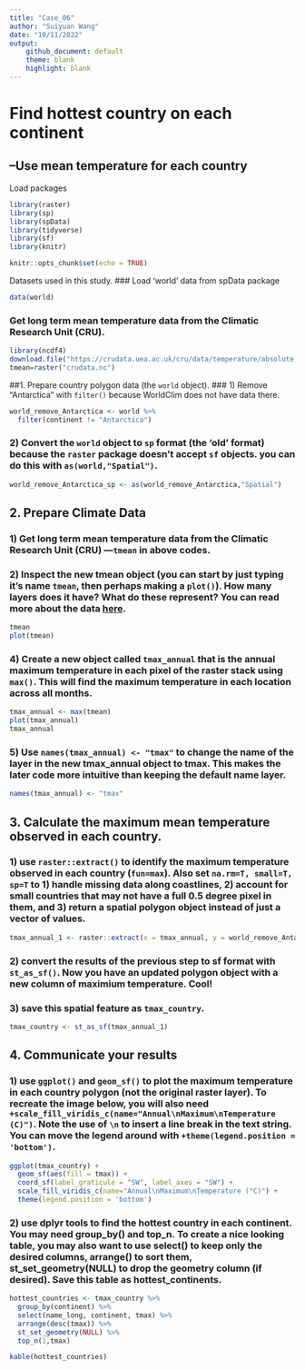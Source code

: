 ```yaml
---
title: "Case_06"
author: "Suiyuan Wang"
date: "10/11/2022"
output: 
    github_document: default
    theme: blank
    highlight: blank
---
```

# Find hottest country on each continent 
## --Use mean temperature for each country
Load packages
```r
library(raster)
library(sp)
library(spData)
library(tidyverse)
library(sf)
library(knitr)
```

```r
knitr::opts_chunk$set(echo = TRUE)
```
Datasets used in this study.
### Load 'world' data from spData package
```r
data(world)
```
### Get long term mean temperature data from the Climatic Research Unit (CRU).
```r
library(ncdf4)
download.file("https://crudata.uea.ac.uk/cru/data/temperature/absolute.nc","crudata.nc")
tmean=raster("crudata.nc")
```
##1. Prepare country polygon data (the `world` object).
### 1) Remove “Antarctica” with `filter()` because WorldClim does not have data there.
```r
world_remove_Antarctica <- world %>%
  filter(continent != "Antarctica")
```
### 2) Convert the `world` object to `sp` format (the ‘old’ format) because the `raster` package doesn’t accept `sf` objects. you can do this with `as(world,"Spatial")`.
```r
world_remove_Antarctica_sp <- as(world_remove_Antarctica,"Spatial")
```
## 2. Prepare Climate Data
### 1) Get long term mean temperature data from the Climatic Research Unit (CRU) ---`tmean` in above codes.
### 2) Inspect the new tmean object (you can start by just typing it’s name `tmean`, then perhaps making a `plot()`). How many layers does it have? What do these represent? You can read more about the data [here](https://www.worldclim.org/data/worldclim21.html).
```r
tmean
plot(tmean)
```

### 4) Create a new object called `tmax_annual` that is the annual maximum temperature in each pixel of the raster stack using `max()`. This will find the maximum temperature in each location across all months.
```r
tmax_annual <- max(tmean)
plot(tmax_annual)
tmax_annual
```

### 5) Use `names(tmax_annual) <- "tmax"` to change the name of the layer in the new tmax_annual object to tmax. This makes the later code more intuitive than keeping the default name layer.
```r
names(tmax_annual) <- "tmax"
```
## 3. Calculate the **maximum mean temperature** observed in each country.
### 1) use `raster::extract()` to identify the maximum temperature observed in each country (`fun=max`). Also set `na.rm=T, small=T, sp=T` to 1) handle missing data along coastlines, 2) account for small countries that may not have a full 0.5 degree pixel in them, and 3) return a spatial polygon object instead of just a vector of values.
```r
tmax_annual_1 <- raster::extract(x = tmax_annual, y = world_remove_Antarctica_sp, fun = max, na.rm =T, small = T, sp = T)
```

### 2) convert the results of the previous step to sf format with `st_as_sf()`. Now you have an updated polygon object with a new column of maximium temperature. Cool!
### 3) save this spatial feature as `tmax_country`.
```r
tmax_country <- st_as_sf(tmax_annual_1)
```
## 4. Communicate your results
### 1) use `ggplot()` and `geom_sf()` to plot the maximum temperature in each country polygon (not the original raster layer). To recreate the image below, you will also need `+scale_fill_viridis_c(name="Annual\nMaximum\nTemperature (C)")`. Note the use of `\n` to insert a line break in the text string. You can move the legend around with `+theme(legend.position = 'bottom')`.
```r
ggplot(tmax_country) + 
  geom_sf(aes(fill = tmax)) +
  coord_sf(label_graticule = "SW", label_axes = "SW") +
  scale_fill_viridis_c(name="Annual\nMaximum\nTemperature (°C)") +
  theme(legend.position = 'bottom')
```

### 2) use dplyr tools to find the hottest country in each continent. You may need group_by() and top_n. To create a nice looking table, you may also want to use select() to keep only the desired columns, arrange() to sort them, st_set_geometry(NULL) to drop the geometry column (if desired). Save this table as hottest_continents.
```r
hottest_countries <- tmax_country %>%
  group_by(continent) %>%
  select(name_long, continent, tmax) %>%
  arrange(desc(tmax)) %>%
  st_set_geometry(NULL) %>%
  top_n(1,tmax)

kable(hottest_countries)
```